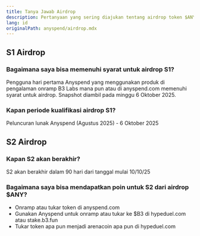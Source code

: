```yaml
---
title: Tanya Jawab Airdrop
description: Pertanyaan yang sering diajukan tentang airdrop token $ANY
lang: id
originalPath: anyspend/airdrop.mdx
---
```

## S1 Airdrop

### Bagaimana saya bisa memenuhi syarat untuk airdrop S1?

Pengguna hari pertama Anyspend yang menggunakan produk di pengalaman onramp B3 Labs mana pun atau di anyspend.com memenuhi syarat untuk airdrop. Snapshot diambil pada minggu 6 Oktober 2025.

### Kapan periode kualifikasi airdrop S1?

Peluncuran lunak Anyspend (Agustus 2025) - 6 Oktober 2025

## S2 Airdrop

### Kapan S2 akan berakhir?

S2 akan berakhir dalam 90 hari dari tanggal mulai 10/10/25

### Bagaimana saya bisa mendapatkan poin untuk S2 dari airdrop $ANY?

- Onramp atau tukar token di anyspend.com
- Gunakan Anyspend untuk onramp atau tukar ke $B3 di hypeduel.com atau stake.b3.fun
- Tukar token apa pun menjadi arenacoin apa pun di hypeduel.com
